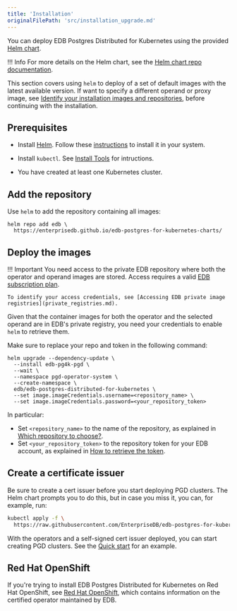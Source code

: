 ```yaml
---
title: 'Installation'
originalFilePath: 'src/installation_upgrade.md'
---
```


You can deploy EDB Postgres Distributed for Kubernetes using the provided
[Helm chart](https://github.com/EnterpriseDB/edb-postgres-for-kubernetes-charts).

!!! Info
    For more details on the Helm chart, see the
    [Helm chart repo documentation](https://github.com/EnterpriseDB/edb-postgres-for-kubernetes-charts).

This section covers using `helm` to deploy of a set of default images with the latest available version. 
If want to specify a different operand or proxy image, see 
[Identify your installation images and repositories](/postgres_distributed_for_kubernetes/latest/identify_images/), 
before continuing with the installation. 

## Prerequisites

- Install [Helm](https://helm.sh). Follow these [instructions](https://helm.sh/docs/intro/quickstart/) to install it
  in your system.

- Install `kubectl`. See [Install Tools](https://kubernetes.io/docs/tasks/tools/) 
  for intructions.

- You have created at least one Kubernetes cluster.

## Add the repository 

Use `helm` to add the repository containing all images:

```console
helm repo add edb \
  https://enterprisedb.github.io/edb-postgres-for-kubernetes-charts/
```

## Deploy the images

!!! Important
    You need access to the private EDB repository where both the operator
    and operand images are stored. Access requires a valid
    [EDB subscription plan](https://www.enterprisedb.com/products/plans-comparison).
    
    To identify your access credentials, see [Accessing EDB private image registries](private_registries.md).

Given that the container images for both the operator and the selected operand
are in EDB's private registry, you need your credentials to enable `helm` to
retrieve them.

Make sure to replace your repo and token in the following command:

```console
helm upgrade --dependency-update \
  --install edb-pg4k-pgd \
  --wait \
  --namespace pgd-operator-system \
  --create-namespace \
  edb/edb-postgres-distributed-for-kubernetes \
  --set image.imageCredentials.username=<repository_name> \
  --set image.imageCredentials.password=<your_repository_token>
```

In particular:

-   Set `<repository_name>` to the name of the repository, as explained in [Which repository to
    choose?](private_registries.md#which-repository-to-choose).
-   Set `<your_repository_token>` to the repository token for your EDB account, as explained in
    [How to retrieve the token](private_registries.md#how-to-retrieve-the-token).

## Create a certificate issuer

Be sure to create a cert issuer before you start deploying PGD clusters.
The Helm chart prompts you to do this, but in case you miss it,
you can, for example, run:

```sh
kubectl apply -f \
  https://raw.githubusercontent.com/EnterpriseDB/edb-postgres-for-kubernetes-charts/main/hack/samples/issuer-selfsigned.yaml
```

With the operators and a self-signed cert issuer deployed, you can start
creating PGD clusters. See the
[Quick start](quickstart.md#part-3---deploy-a-pgd-cluster) for an example.


## Red Hat OpenShift

If you're trying to install EDB Postgres Distributed for Kubernetes on Red Hat OpenShift,
see [Red Hat OpenShift](openshift.md), which contains
information on the certified operator maintained by EDB.

